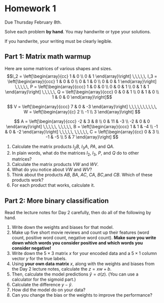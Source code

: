 # Homework 1

Due Thursday February 8th.

Solve each problem **by hand**. You may handwrite or type your solutions. 

If you handwrite, your writing must be clearly legible.

## Part 1: Matrix math warmup
Here are some matrices of various shapes and sizes.
$$I_2 = \left[\begin{array}{cc} 1 & 0 \\ 0 & 1 \end{array}\right] \,\,\,\,\, I_3 = \left[\begin{array}{ccc} 1 & 0 & 0 \\ 0 & 1 & 0 \\ 0 & 0 & 1 \end{array}\right] \,\,\,\,\, P = \left[\begin{array}{ccc} 1 & 0 & 0 \\ 0 & 0 & 1 \\ 0 & 1 & 1 \end{array}\right] \,\,\,\,\, Q = \left[\begin{array}{ccc} 0 & 0 & 1 \\ 0 & 1 & 0 \\ 1 & 0 & 0 \end{array}\right]$$


$$ V = \left[\begin{array}{ccc} 7 & 0 & -3  \end{array}\right] \,\,\,\,\,\,\,\,\,\, W = \left[\begin{array}{c} 2 \\ -1 \\ 3 \end{array}\right] $$

$$ A = \left[\begin{array}{ccc} -2 & 3 & 8 \\ 0 & 11 & -3 \\ -2 & 0 & 0 \end{array}\right] \,\,\,\,\, \,\,\,\,\, B = \left[\begin{array}{ccc} 1 & 1 & -4 \\ -1 & 0 & -2  \end{array}\right] \,\,\,\,\, \,\,\,\,\, C = \left[\begin{array}{cc} 0 & 3  \\ -1 & -5 \\ 5 & 7  \end{array}\right] $$

1. Calculate the matrix products $I_2B$, $I_3A$, $PA$, and $QA$.
2. In plain words, what do the matrices $I_2$, $I_3$, $P$, and $Q$ do to other matrices?
3. Calculate the matrix products $VW$ and $WV$.
4. What do you notice about $VW$ and $WV$?
5. Think about the products $AB$, $BA$, $AC$, $CA$, $BC$,and $CB$. Which of these products work? 
6. For each product that works, calculate it.


## Part 2: More binary classification

Read the lecture notes for Day 2 carefully, then do all of the following by hand. 

1. Write down the weights and biases for that model. 
2. Make up five short movie reviews and count up their features (word count, positive word count, negative word count). **Make sure you write down which words you consider positive and which words you consider negative!**
3. Write down the $5 \times 3$ matrix $x$ for your encoded data and a $5 \times 1$ column vector $y$ for the true labels.
4. Using **your own data matrix** $x$, along with the weights and biases from the Day 2 lecture notes, calculate the $z = xw + b$.
5. Then, calculate the model predictions $\hat y = \sigma(z)$. (You can use a calculator for the sigmoid part.)
6. Calculate the difference $y - \hat y$.
7. How did the model do on your data?
8. Can you change the bias or the weights to improve the performance?
